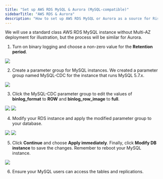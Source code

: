 ```yaml
---
title: "Set up AWS RDS MySQL & Aurora (MySQL-compatible)"
sidebarTitle: "AWS RDS & Aurora"
description: "How to set up AWS RDS MySQL or Aurora as a source for RisingWave."
---
```

We will use a standard class AWS RDS MySQL instance without Multi-AZ deployment for illustration, but the process will be similar for Aurora.

1. Turn on binary logging and choose a non-zero value for the **Retention period**.
<Frame>
<img src="/images/ret-period.png" />
</Frame>

2. Create a parameter group for MySQL instances. We created a parameter group named MySQL-CDC for the instance that runs MySQL 5.7.x.
<Frame>
<img src="/images/parameter-group.png" />
</Frame>

3. Click the MySQL-CDC parameter group to edit the values of **binlog\_format** to **ROW** and **binlog\_row\_image** to **full**.
<Frame>
<img src="/images/binlog-format.png" />
</Frame>

<Frame>
<img src="/images/binlog-row.png" />
</Frame>

4. Modify your RDS instance and apply the modified parameter group to your database.

<Frame>
<img src="/images/modify-RDS.png" />
</Frame>

<Frame>
<img src="/images/apply-to-database.png" />
</Frame>

5. Click **Continue** and choose **Apply immediately**. Finally, click **Modify DB instance** to save the changes. Remember to reboot your MySQL instance.

<Frame>
<img src="/images/save-changes.png" />
</Frame>

6. Ensure your MySQL users can access the tables and replications.